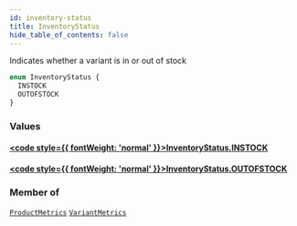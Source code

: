 ```yaml
---
id: inventory-status
title: InventoryStatus
hide_table_of_contents: false
---
```








Indicates whether a variant is in or out of stock

```graphql
enum InventoryStatus {
  INSTOCK
  OUTOFSTOCK
}
```


### Values

#### [<code style={{ fontWeight: 'normal' }}>InventoryStatus.<b>INSTOCK</b></code>](#) 
> 
> 

#### [<code style={{ fontWeight: 'normal' }}>InventoryStatus.<b>OUTOFSTOCK</b></code>](#) 
> 
> 



### Member of

[`ProductMetrics`](/demand/api/graphql-admin/reference/objects/product-metrics)  <Badge class="secondary" text="object"/><Bullet />[`VariantMetrics`](/demand/api/graphql-admin/reference/objects/variant-metrics)  <Badge class="secondary" text="object"/>



